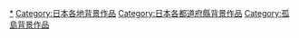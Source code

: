 {{日本行政區劃分類導航|背景作品}}
{{DEFAULTSORT:Okinawa}}
[[Category:沖繩縣文化|*]]
[[Category:日本各地背景作品|Category:日本各地背景作品]]
[[Category:日本各都道府縣背景作品|Category:日本各都道府縣背景作品]]
[[Category:孤島背景作品|Category:孤島背景作品]]
